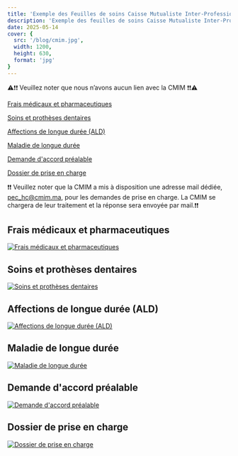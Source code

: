 ```yaml
---
title: 'Exemple des Feuilles de soins Caisse Mutualiste Inter-Professionnelle Marocaine (CMIM)'
description: 'Exemple des feuilles de soins Caisse Mutualiste Inter-Professionnelle Marocaine (CMIM)'
date: 2025-05-14
cover: {
  src: '/blog/cmim.jpg',
  width: 1200,
  height: 630,
  format: 'jpg'
}
---
```

⚠️❗❗ Veuillez noter que nous n’avons aucun lien avec la CMIM ❗❗⚠️


[Frais médicaux et pharmaceutiques](https://cmim.ma/fr/content/feuilles-de-soins)

[Soins et prothèses dentaires](https://cmim.ma/fr/content/feuilles-de-soins)

[Affections de longue durée (ALD)](https://cmim.ma/fr/content/feuilles-de-soins)

[Maladie de longue durée](https://cmim.ma/fr/content/feuilles-de-soins)

[Demande d'accord préalable](https://drive.usercontent.google.com/uc?id=1hALGEdGbtSHXOp6waNrj5TAJaFCZzZQr&export=download)

[Dossier de prise en charge](https://drive.usercontent.google.com/download?id=1BJmzOR7dffRH1CBmA0huClleZEbzDPSn&export=download)

❗❗ Veuillez noter que la CMIM a mis à disposition une adresse mail dédiée, pec_hc@cmim.ma, pour les demandes de prise en charge. La CMIM se chargera de leur traitement et la réponse sera envoyée par mail.❗❗

## Frais médicaux et pharmaceutiques

[![Frais médicaux et pharmaceutiques](/blog/FMEP.webp)](https://cmim.ma/fr/content/feuilles-de-soins)

## Soins et prothèses dentaires

[![Soins et prothèses dentaires](/blog/SEPD.webp)](https://cmim.ma/fr/content/feuilles-de-soins)

## Affections de longue durée (ALD)

[![Affections de longue durée (ALD)](/blog/ALD.webp)](https://cmim.ma/fr/content/feuilles-de-soins)

## Maladie de longue durée

[![Maladie de longue durée](/blog/MLD.webp)](https://cmim.ma/fr/content/feuilles-de-soins)

## Demande d'accord préalable

[![Demande d'accord préalable](/blog/DAP.webp)](https://drive.usercontent.google.com/uc?id=1hALGEdGbtSHXOp6waNrj5TAJaFCZzZQr&export=download)

## Dossier de prise en charge

[![Dossier de prise en charge](/blog/DPC.webp)](https://drive.usercontent.google.com/download?id=1BJmzOR7dffRH1CBmA0huClleZEbzDPSn&export=download)


